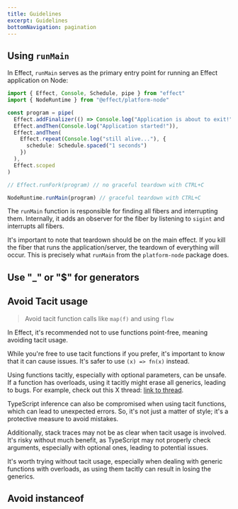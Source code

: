 ```yaml
---
title: Guidelines
excerpt: Guidelines
bottomNavigation: pagination
---
```


## Using `runMain`

In Effect, `runMain` serves as the primary entry point for running an Effect application on Node:

```ts
import { Effect, Console, Schedule, pipe } from "effect"
import { NodeRuntime } from "@effect/platform-node"

const program = pipe(
  Effect.addFinalizer(() => Console.log("Application is about to exit!")),
  Effect.andThen(Console.log("Application started!")),
  Effect.andThen(
    Effect.repeat(Console.log("still alive..."), {
      schedule: Schedule.spaced("1 seconds")
    })
  ),
  Effect.scoped
)

// Effect.runFork(program) // no graceful teardown with CTRL+C

NodeRuntime.runMain(program) // graceful teardown with CTRL+C
```

The `runMain` function is responsible for finding all fibers and interrupting them. Internally, it adds an observer for the fiber by listening to `sigint` and interrupts all fibers.

It's important to note that teardown should be on the main effect. If you kill the fiber that runs the application/server, the teardown of everything will occur. This is precisely what `runMain` from the `platform-node` package does.

## Use "\_" or "$" for generators

## Avoid Tacit usage

> Avoid tacit function calls like `map(f)` and using `flow`

In Effect, it's recommended not to use functions point-free, meaning avoiding tacit usage.

While you're free to use tacit functions if you prefer, it's important to know that it can cause issues. It's safer to use `(x) => fn(x)` instead.

Using functions tacitly, especially with optional parameters, can be unsafe. If a function has overloads, using it tacitly might erase all generics, leading to bugs. For example, check out this X thread: [link to thread](https://twitter.com/MichaelArnaldi/status/1670715270845935616).

TypeScript inference can also be compromised when using tacit functions, which can lead to unexpected errors. So, it's not just a matter of style; it's a protective measure to avoid mistakes.

Additionally, stack traces may not be as clear when tacit usage is involved. It's risky without much benefit, as TypeScript may not properly check arguments, especially with optional ones, leading to potential issues.

It's worth trying without tacit usage, especially when dealing with generic functions with overloads, as using them tacitly can result in losing the generics.

## Avoid instanceof
